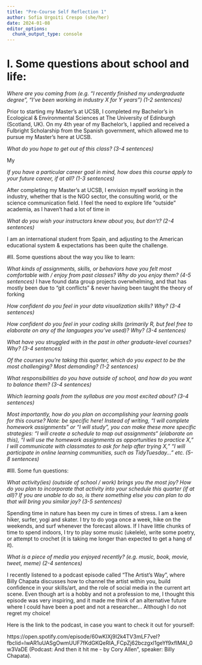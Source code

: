 ---
title: "Pre-Course Self Reflection 1"
author: Sofia Urgoiti Crespo (she/her)
date: 2024-01-08
editor_options: 
  chunk_output_type: console
---

# I. Some questions about school and life:

*Where are you coming from (e.g. “I recently finished my undergraduate degree”, “I’ve been working in industry X for Y years”) (1-2 sentences)*

Prior to starting my Master's at UCSB, I completed my Bachelor's in Ecological & Environmental Sciences at The University of Edinburgh (Scotland, UK). On my 4th year of my Bachelor's, I applied and received a Fulbright Scholarship from the Spanish government, which allowed me to pursue my Master's here at UCSB. 

*What do you hope to get out of this class? (3-4 sentences)*

My 


*If you have a particular career goal in mind, how does this course apply to your future career, if at all? (1-3 sentences)*

After completing my Master's at UCSB, I envision myself working in the industry, whether that is the NGO sector, the consulting world, or the science communication field. I feel the need to explore life "outside" academia, as I haven't had a lot of time in

*What do you wish your instructors knew about you, but don’t? (2-4 sentences)*

I am an international student from Spain, and adjusting to the American educational system & expectations has been quite the challenge. 



#II. Some questions about the way you like to learn:

*What kinds of assignments, skills, or behaviors have you felt most comfortable with / enjoy from past classes? Why do you enjoy them? (4-5 sentences)*
I have found data group projects overwhelming, and that has mostly been due to "git conflicts" & never having been taught the theory of forking 

*How confident do you feel in your data visualization skills? Why? (3-4 sentences)*


*How confident do you feel in your coding skills (primarily R, but feel free to elaborate on any of the languages you’ve used)? Why? (3-4 sentences)*


*What have you struggled with in the past in other graduate-level courses? Why? (3-4 sentences)*


*Of the courses you’re taking this quarter, which do you expect to be the most challenging? Most demanding? (1-2 sentences)*


*What responsibilities do you have outside of school, and how do you want to balance them? (3-4 sentences)*


*Which learning goals from the syllabus are you most excited about? (3-4 sentences)*


*Most importantly, how do you plan on accomplishing your learning goals for this course? Note: be specific here! Instead of writing, “I will complete homework assignments” or “I will study”, you can make these more specific strategies: “I will create a schedule to map out assignments“ (elaborate on this), “I will use the homework assignments as opportunities to practice X,” I will communicate with classmates to ask for help after trying X,” “I will participate in online learning communities, such as TidyTuesday…” etc. (5-8 sentences)*


#III. Some fun questions:

*What activity(ies) (outside of school / work) brings you the most joy? How do you plan to incorporate that activity into your schedule this quarter (if at all)? If you are unable to do so, is there something else you can plan to do that will bring you similar joy? (3-5 sentences)*

Spending time in nature has been my cure in times of stress. I am a keen hiker, surfer, yogi and skater. I try to do yoga once a week, hike on the weekends, and surf whenever the forecast allows. If I have little chunks of time to spend indoors, I try to play some music (ukelele), write some poetry, or attempt to crochet (it is taking me longer than expected to get a hang of it).


*What is a piece of media you enjoyed recently? (e.g. music, book, movie, tweet, meme) (2-4 sentences)*

I recently listened to a podcast episode called "The Artist's Way", where Billy Chapata discusses how to channel the artist within you, build confidence in your skills/art, and the role of social media in the current art scene. Even though art is a hobby and not a profession to me, I thought this episode was very inspiring, and it made me think of an alternative future where I could have been a poet and not a researcher... Although I do not regret my choice!

Here is the link to the podcast, in case you want to check it out for yourself: 

https://open.spotify.com/episode/60wKIXj9I2k4TV3mLF7vel?fbclid=IwAR1uUASgOwmUUF7fKdGKQeRIA_FCpZj62bczgxl1geYf9xfIMAl_0w3VaDE
(Podcast: And then it hit me - by Cory Allen", speaker: Billy Chapata). 


